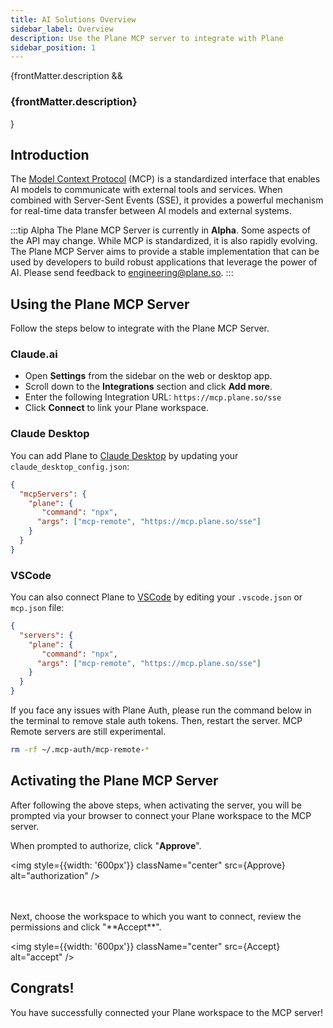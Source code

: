 ```yaml
---
title: AI Solutions Overview
sidebar_label: Overview
description: Use the Plane MCP server to integrate with Plane
sidebar_position: 1
---
```


{frontMatter.description && <h3 class="description">{frontMatter.description}</h3>}

## Introduction

The [Model Context Protocol](https://modelcontextprotocol.io/overview) (MCP) is
a standardized interface that enables AI models to communicate with external
tools and services. When combined with Server-Sent Events (SSE), it provides a
powerful mechanism for real-time data transfer between AI models and external
systems.

:::tip Alpha
The Plane MCP Server is currently in **Alpha**. Some aspects of the API may change.
While MCP is standardized, it is also rapidly evolving. The Plane MCP Server
aims to provide a stable implementation that can be used by developers to build
robust applications that leverage the power of AI.
Please send feedback to engineering@plane.so.
:::

## Using the Plane MCP Server

Follow the steps below to integrate with the Plane MCP Server.

### Claude.ai

- Open **Settings** from the sidebar on the web or desktop app.
- Scroll down to the **Integrations** section and click **Add more**.
- Enter the following Integration URL: `https://mcp.plane.so/sse`
- Click **Connect** to link your Plane workspace.

### Claude Desktop

You can add Plane to [Claude
Desktop](https://modelcontextprotocol.io/quickstart/user) by updating your
`claude_desktop_config.json`:

```json
{
  "mcpServers": {
    "plane": {
       "command": "npx",
      "args": ["mcp-remote", "https://mcp.plane.so/sse"]
    }
  }
}
```

### VSCode

You can also connect Plane to
[VSCode](https://code.visualstudio.com/docs/copilot/chat/mcp-servers#_add-an-mcp-server)
by editing your `.vscode.json` or `mcp.json` file:

```json
{
  "servers": {
    "plane": {
       "command": "npx",
      "args": ["mcp-remote", "https://mcp.plane.so/sse"]
    }
  }
}
```

If you face any issues with Plane Auth, please run the command below in the
terminal to remove stale auth tokens. Then, restart the server. MCP Remote
servers are still experimental.

```bash
rm -rf ~/.mcp-auth/mcp-remote-*
```

## Activating the Plane MCP Server

After following the above steps, when activating the server, you will be
prompted via your browser to connect your Plane workspace to the MCP server.

When prompted to authorize, click "**Approve**".


<img style={{width: '600px'}} className="center" src={Approve} alt="authorization" />

<br/>
<br/>
Next, choose the workspace to which you want to connect, review the permissions
and click "**Accept**".


<img style={{width: '600px'}} className="center" src={Accept} alt="accept" />

## Congrats!

You have successfully connected your Plane workspace to the MCP server!
